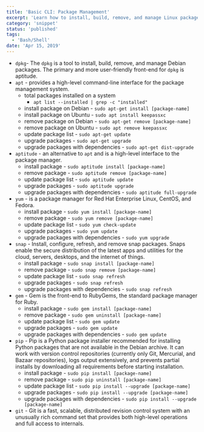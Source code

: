 ```yaml
---
title: 'Basic CLI: Package Management'
excerpt: 'Learn how to install, build, remove, and manage Linux packages.'
category: 'snippet'
status: 'published'
tags:
  - 'Bash/Shell'
date: 'Apr 15, 2019'
---
```


- `dpkg`- The `dpkg` is a tool to install, build, remove, and manage Debian packages. The primary and more user-friendly front-end for `dpkg` is aptitude.
- `apt` - provides a high-level command-line interface for the package management system.
  - total packages installed on a system
    - `apt list --installed | grep -c "installed"`
  - install package on Debian - `sudo apt-get install [package-name]`
  - install package on Ubuntu - `sudo apt install keepassxc`
  - remove package on Debian - `sudo apt-get remove [package-name]`
  - remove package on Ubuntu - `sudo apt remove keepassxc`
  - update package list - `sudo apt-get update`
  - upgrade packages - `sudo apt-get upgrade`
  - upgrade packages with dependencies - `sudo apt-get dist-upgrade`
- `aptitude` - an alternative to `apt` and is a high-level interface to the package manager.
  - install package - `sudo aptitude install [package-name]`
  - remove package - `sudo aptitude remove [package-name]`
  - update package list - `sudo aptitude update`
  - upgrade packages - `sudo aptitude upgrade`
  - upgrade packages with dependencies - `sudo aptitude full-upgrade`
- `yum` - is a package manager for Red Hat Enterprise Linux, CentOS, and Fedora.
  - install package - `sudo yum install [package-name]`
  - remove package - `sudo yum remove [package-name]`
  - update package list - `sudo yum check-update`
  - upgrade packages - `sudo yum update`
  - upgrade packages with dependencies - `sudo yum upgrade`
- `snap` - Install, configure, refresh, and remove snap packages. Snaps enable the secure distribution of the latest apps and utilities for the cloud, servers, desktops, and the internet of things.
  - install package - `sudo snap install [package-name]`
  - remove package - `sudo snap remove [package-name]`
  - update package list - `sudo snap refresh`
  - upgrade packages - `sudo snap refresh`
  - upgrade packages with dependencies - `sudo snap refresh`
- `gem` - Gem is the front-end to RubyGems, the standard package manager for Ruby.
  - install package - `sudo gem install [package-name]`
  - remove package - `sudo gem uninstall [package-name]`
  - update package list - `sudo gem update`
  - upgrade packages - `sudo gem update`
  - upgrade packages with dependencies - `sudo gem update`
- `pip` - Pip is a Python package installer recommended for installing Python packages that are not available in the Debian archive. It can work with version control repositories (currently only Git, Mercurial, and Bazaar repositories), logs output extensively, and prevents partial installs by downloading all requirements before starting installation.
  - install package - `sudo pip install [package-name]`
  - remove package - `sudo pip uninstall [package-name]`
  - update package list - `sudo pip install --upgrade [package-name]`
  - upgrade packages - `sudo pip install --upgrade [package-name]`
  - upgrade packages with dependencies - `sudo pip install --upgrade [package-name]`
- `git` - Git is a fast, scalable, distributed revision control system with an unusually rich command set that provides both high-level operations and full access to internals.
